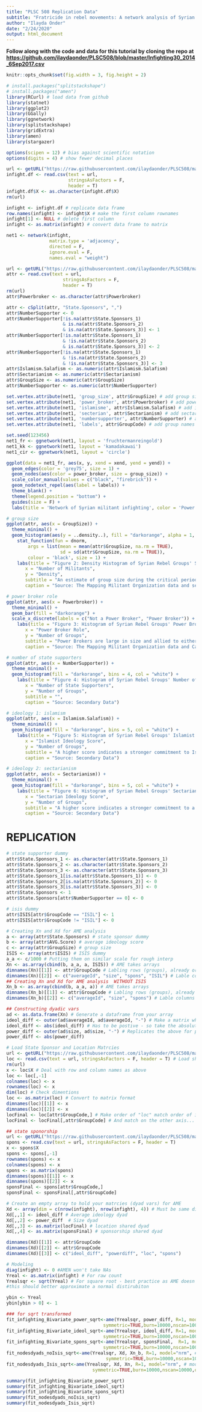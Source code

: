 ```yaml
---
title: "PLSC 508 Replication Data"
subtitle: "Fratricide in rebel movements: A network analysis of Syrian militant infighting"
author: "Ilayda Onder"
date: "2/24/2020"
output: html_document
---
```


**Follow along with the code and data for this tutorial by cloning the repo at [https://github.com/ilaydaonder/PLSC508/blob/master/Infighting30_2014_6Sep2017.csv](https://github.com/ilaydaonder/PLSC508/blob/master/Infighting30_2014_6Sep2017.csv)**


```r
knitr::opts_chunk$set(fig.width = 3, fig.height = 2)
```

```r
# install.packages("splitstackshape")
# install.packages("amen")
library(RCurl) # load data from github
library(statnet)
library(ggplot2)
library(GGally)
library(ggnetwork)
library(splitstackshape)
library(gridExtra)
library(amen)
library(stargazer)

options(scipen = 12) # bias against scientific notation
options(digits = 4) # show fewer decimal places
```

```r
url <- getURL("https://raw.githubusercontent.com/ilaydaonder/PLSC508/master/Infighting30_2014_6Sep2017.csv")
infight.df <- read.csv(text = url,
                       stringsAsFactors = F,
                       header = T)
infight.df$X <- as.character(infight.df$X)
rm(url)

infight <- infight.df # replicate data frame
row.names(infight) <- infight$X # make the first column rownames
infight[1] <- NULL # delete first column
infight <- as.matrix(infight) # convert data frame to matrix
```

```r
net1 <- network(infight, 
                matrix.type = 'adjacency', 
                directed = F,
                ignore.eval = F,
                names.eval = "weight")
```

```r
url <- getURL("https://raw.githubusercontent.com/ilaydaonder/PLSC508/master/IdeologyVars_JPR.csv")
attr <- read.csv(text = url, 
                     stringsAsFactors = F,
                     header = T)
rm(url)
attr$Powerbroker <- as.character(attr$Powerbroker)
```

```r
attr <- cSplit(attr, "State.Sponsors", ",")
attr$NumberSupporter <- 0
attr$NumberSupporter[!is.na(attr$State.Sponsors_1) 
                     & is.na(attr$State.Sponsors_2) 
                     & is.na(attr$State.Sponsors_3)] <- 1
attr$NumberSupporter[!is.na(attr$State.Sponsors_1) 
                     & !is.na(attr$State.Sponsors_2) 
                     & is.na(attr$State.Sponsors_3)] <- 2
attr$NumberSupporter[!is.na(attr$State.Sponsors_1) 
                     & !is.na(attr$State.Sponsors_2) 
                     & !is.na(attr$State.Sponsors_3)] <- 3
attr$Islamism.Salafism <- as.numeric(attr$Islamism.Salafism)
attr$Sectarianism <- as.numeric(attr$Sectarianism)
attr$GroupSize <- as.numeric(attr$GroupSize)
attr$NumberSupporter <- as.numeric(attr$NumberSupporter)

set.vertex.attribute(net1, 'group_size', attr$GroupSize) # add group size variable
set.vertex.attribute(net1, 'power_broker', attr$Powerbroker) # add power broker variable
set.vertex.attribute(net1, 'islamisme', attr$Islamism.Salafism) # add islamism variable
set.vertex.attribute(net1, 'secterian', attr$Sectarianism) # add sectarianism variable
set.vertex.attribute(net1, 'numbersupporter', attr$NumberSupporter) # add number of state supporters variable
set.vertex.attribute(net1, 'labels', attr$GroupCode) # add group names
```

```r
set.seed(123456)
net1_fr <- ggnetwork(net1, layout = 'fruchtermanreingold')
net1_kk <- ggnetwork(net1, layout = 'kamadakawai')
net1_cir <- ggnetwork(net1, layout = 'circle')
```

```r
ggplot(data = net1_fr, aes(x, y, xend = xend, yend = yend)) +
  geom_edges(color = 'grey75', size = 1) +
  geom_nodes(aes(color = power_broker, size = group_size)) +
  scale_color_manual(values = c("black", "firebrick")) +
  geom_nodetext_repel(aes(label = labels)) +
  theme_blank() +
  theme(legend.position = "bottom") +
  guides(size = F) +
  labs(title = 'Network of Syrian militant infighting', color = 'Power Broker Role')
```

```r
# group size
ggplot(attr, aes(x = GroupSize)) +
  theme_minimal() +
  geom_histogram(aes(y = ..density..), fill = "darkorange", alpha = 1, bins = 20, col = "white") +
    stat_function(fun = dnorm,
        args = list(mean = mean(attr$GroupSize, na.rm = TRUE),
                    sd = sd(attr$GroupSize, na.rm = TRUE)),
        colour = 'black', size = 1) +
    labs(title = "Figure 2: Density Histogram of Syrian Rebel Groups' Size",
       x = "Number of Militants",
       y = "Density",
       subtitle = "An estimate of group size during the critical period of 2014-2015",
       caption = "Source: The Mapping Militant Organization data and self-reported numbers")

# power broker role
ggplot(attr, aes(x = Powerbroker)) + 
  theme_minimal() +
  geom_bar(fill = "darkorange") +
  scale_x_discrete(labels = c("Not a Power Broker", "Power Broker")) +
    labs(title = "Figure 3: Histogram of Syrian Rebel Groups' Power Broker Role",
       x = "Power Broker Role",
       y = "Number of Groups",
       subtitle = "Power Brokers are large in size and allied to either the U.S or ISIS",
       caption = "Source: The Mapping Militant Organization data and Cafarella & Casagrande (2016)")

# number of state supporters
ggplot(attr, aes(x = NumberSupporter)) + 
  theme_minimal() +
  geom_histogram(fill = "darkorange", bins = 4, col = "white") +
    labs(title = "Figure 4: Histogram of Syrian Rebel Groups' Number of State Supporters",
       x = "Number of State Supporters",
       y = "Number of Groups",
       subtitle = "",
       caption = "Source: Secondary Data")

# ideology 1: islamism
ggplot(attr, aes(x = Islamism.Salafism)) + 
  theme_minimal() +
  geom_histogram(fill = "darkorange", bins = 5, col = "white") +
    labs(title = "Figure 5: Histogram of Syrian Rebel Groups' Islamist Ideology Scores",
       x = "Islamist Ideology Score",
       y = "Number of Groups",
       subtitle = "A higher score indicates a stronger commitment to Islamist ideology",
       caption = "Source: Secondary Data")

# ideology 2: sectarianism
ggplot(attr, aes(x = Sectarianism)) + 
  theme_minimal() +
  geom_histogram(fill = "darkorange", bins = 5, col = "white") +
    labs(title = "Figure 6: Histogram of Syrian Rebel Groups' Sectarian Ideology Scores",
       x = "Sectarian Ideology Score",
       y = "Number of Groups",
       subtitle = "A higher score indicates a stronger commitment to a sectarian ideology",
       caption = "Source: Secondary Data")
```


# REPLICATION

```r
# state supporter dummy
attr$State.Sponsors_1 <- as.character(attr$State.Sponsors_1)
attr$State.Sponsors_2 <- as.character(attr$State.Sponsors_2)
attr$State.Sponsors_3 <- as.character(attr$State.Sponsors_3)
attr$State.Sponsors_1[is.na(attr$State.Sponsors_1)] <- 0
attr$State.Sponsors_2[is.na(attr$State.Sponsors_2)] <- 0
attr$State.Sponsors_3[is.na(attr$State.Sponsors_3)] <- 0
attr$State.Sponsors <- 1
attr$State.Sponsors[attr$NumberSupporter == 0] <- 0

# isis dummy
attr$ISIS[attr$GroupCode == "ISIL"] <- 1
attr$ISIS[attr$GroupCode != "ISIL"] <- 0
```

```r
# Creating Xn and Xd for AME analysis 
a <- array(attr$State.Sponsors) # state sponsor dummy
b <- array(attr$AVG.Score) # average ideology score
c <- array(attr$GroupSize) # group size
ISIS <- array(attr$ISIS) # ISIS dummy
a_a <- c/1000 # Putting them on similar scale for rough interp
Xn <- as.array(cbind(b, a_a, a, ISIS)) # AME takes arrays
dimnames(Xn)[[1]] <- attr$GroupCode # Labling rows (groups), already ordered/matched above
dimnames(Xn)[[2]] <- c("averageId", "size", "spons", "ISIL") # Lable columns
## Creating Xn and Xd for AME analysis  WITHOUT ISIS
Xn_b <- as.array(cbind(b, a_a, a)) # AME takes arrays
dimnames(Xn_b)[[1]] <- attr$GroupCode # Labling rows (groups), already ordered/matched above
dimnames(Xn_b)[[2]] <- c("averageId", "size", "spons") # Lable columns

## Constructing dyadic vars
ad <- as.data.frame(Xn) # Generate a dataframe from your array
ideol_diff <- outer(ad$averageId, ad$averageId, "-") # Make a matrix where each square represents the difference in ideology scores of a given dyad
ideol_diff <- abs(ideol_diff) # Has to be postive - so take the absolute value 
power_diff <- outer(ad$size, ad$size, "-") # Replicates the above for power
power_diff <- abs(power_diff)
```

```r
# Load State Sponsor and Location Matrcies 
url <- getURL("https://raw.githubusercontent.com/ilaydaonder/PLSC508/master/LocationDiff_Infighting_6June2018.csv")
loc <- read.csv(text = url, stringsAsFactors = F, header = T) # Load shared location matrix 
rm(url)
x <- loc$X # Deal with row and column names as above
loc <- loc[,-1]
colnames(loc) <- x
rownames(loc) <- x
dim(loc) # Check dimentions 
loc <- as.matrix(loc) # Convert to matrix format
dimnames(loc)[[1]] <- x
dimnames(loc)[[2]] <- x
locFinal <- loc[attr$GroupCode,] # Make order of "loc" match order of ideology and everything else
locFinal <- locFinal[,attr$GroupCode] # And match on the other axis... 

## state sponorship
url <- getURL("https://raw.githubusercontent.com/ilaydaonder/PLSC508/master/stateSponsonership_InfightingGroups_6June2018.csv")
spons <- read.csv(text = url, stringsAsFactors = F, header = T)
x <- spons$X
spons <- spons[,-1]
rownames(spons) <- x
colnames(spons) <- x
spons <- as.matrix(spons)
dimnames(spons)[[1]] <- x
dimnames(spons)[[2]] <- x
sponsFinal <- spons[attr$GroupCode,]
sponsFinal <- sponsFinal[,attr$GroupCode]
```

```r
# Create an empty array to hold your matrcies (dyad vars) for AME
Xd <- array(dim = c(nrow(infight), nrow(infight), 4)) # Must be same dimentions as number of groups (rows and columns) and have enough "slices" to fit all dyad vars  
Xd[,,1] <- ideol_diff # Average ideology dyad
Xd[,,2] <- power_diff  # Size dyad
Xd[,,3] <- as.matrix(locFinal) # location shared dyad
Xd[,,4] <- as.matrix(sponsFinal) # sponsorship shared dyad 

dimnames(Xd)[[1]] <- attr$GroupCode
dimnames(Xd)[[2]] <- attr$GroupCode
dimnames(Xd)[[3]] <- c("ideol_diff", "powerdiff", "loc", "spons")
```

```r
# Modeling 
diag(infight) <- 0 #AMEN won't take NAs
Yreal <- as.matrix(infight) # For raw count 
Yrealsqr <- sqrt(Yreal) # For square root - best practice as AME doesn't take a count model, 
#this should better approximate a normal distirubiton

ybin <- Yreal
ybin[ybin > 0] <- 1
```

```r
### for sqrt transformed 
fit_infighting_Bivariate_power_sqrt<-ame(Yrealsqr, power_diff, R=1, model="nrm", # model 1 (power)
                                    symmetric=TRUE,burn=10000,nscan=10000,odens=10)
fit_infighting_Bivariate_ideol_sqrt<-ame(Yrealsqr, ideol_diff, R=1, model="nrm", # model 2 (ideology)
                                    symmetric=TRUE,burn=10000,nscan=10000,odens=10)
fit_infighting_Bivariate_spons_sqrt<-ame(Yrealsqr, sponsFinal,  R=1, model="nrm", # model 3 (sponsor)
                                    symmetric=TRUE,burn=10000,nscan=10000,odens=10)
fit_nodesdyads_noIsis_sqrt<-ame(Yrealsqr, Xd, Xn_b, R=1, model="nrm", # model 4 (full)
                                     symmetric=TRUE,burn=10000,nscan=10000,odens=10)
fit_nodesdyads_Isis_sqrt<-ame(Yrealsqr, Xd, Xn, R=1, model="nrm", # model 5 (no isis)
                                symmetric=TRUE,burn=10000,nscan=10000,odens=10)
```

```r
summary(fit_infighting_Bivariate_power_sqrt)
summary(fit_infighting_Bivariate_ideol_sqrt)
summary(fit_infighting_Bivariate_spons_sqrt)
summary(fit_nodesdyads_noIsis_sqrt)
summary(fit_nodesdyads_Isis_sqrt)
```




















